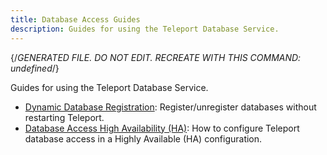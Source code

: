 ```yaml
---
title: Database Access Guides
description: Guides for using the Teleport Database Service.
---
```


{/*GENERATED FILE. DO NOT EDIT. RECREATE WITH THIS COMMAND:
undefined*/}

Guides for using the Teleport Database Service.

- [Dynamic Database Registration](dynamic-registration.mdx): Register/unregister databases without restarting Teleport.
- [Database Access High Availability (HA)](ha.mdx): How to configure Teleport database access in a Highly Available (HA) configuration.
